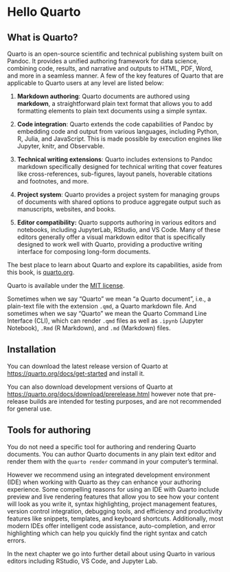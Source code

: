 # Hello Quarto {#sec-hello-quarto}

## What is Quarto?

Quarto is an open-source scientific and technical publishing system built on Pandoc.
It provides a unified authoring framework for data science, combining code, results, and narrative and outputs to HTML, PDF, Word, and more in a seamless manner.
A few of the key features of Quarto that are applicable to Quarto users at any level are listed below:

1.  **Markdown authoring**: Quarto documents are authored using **markdown**, a straightforward plain text format that allows you to add formatting elements to plain text documents using a simple syntax.

2.  **Code integration**: Quarto extends the code capabilities of Pandoc by embedding code and output from various languages, including Python, R, Julia, and JavaScript.
    This is made possible by execution engines like Jupyter, knitr, and Observable.

3.  **Technical writing extensions**: Quarto includes extensions to Pandoc markdown specifically designed for technical writing that cover features like cross-references, sub-figures, layout panels, hoverable citations and footnotes, and more.

4.  **Project system**: Quarto provides a project system for managing groups of documents with shared options to produce aggregate output such as manuscripts, websites, and books.

5.  **Editor compatibility:** Quarto supports authoring in various editors and notebooks, including JupyterLab, RStudio, and VS Code.
    Many of these editors generally offer a visual markdown editor that is specifically designed to work well with Quarto, providing a productive writing interface for composing long-form documents.

The best place to learn about Quarto and explore its capabilities, aside from this book, is [quarto.org](https://quarto.org/).

Quarto is available under the [MIT license](https://quarto.org/license.html).

Sometimes when we say "Quarto" we mean "a Quarto document", i.e., a plain-text file with the extension `.qmd`, a Quarto markdown file.
And sometimes when we say "Quarto" we mean the Quarto Command Line Interface (CLI), which can render `.qmd` files as well as `.ipynb` (Jupyter Notebook), `.Rmd` (R Markdown), and `.md` (Markdown) files.

## Installation

You can download the latest release version of Quarto at [https://quarto.org/docs/get-started](https://quarto.org/docs/get-started/) and install it.

::: callout-note
You can also download development versions of Quarto at <https://quarto.org/docs/download/prerelease.html> however note that pre-release builds are intended for testing purposes, and are not recommended for general use.
:::

## Tools for authoring

You do not need a specific tool for authoring and rendering Quarto documents.
You can author Quarto documents in any plain text editor and render them with the `quarto render` command in your computer's terminal.

However we recommend using an integrated development environment (IDE) when working with Quarto as they can enhance your authoring experience.
Some compelling reasons for using an IDE with Quarto include preview and live rendering features that allow you to see how your content will look as you write it, syntax highlighting, project management features, version control integration, debugging tools, and efficiency and productivity features like snippets, templates, and keyboard shortcuts.
Additionally, most modern IDEs offer intelligent code assistance, auto-completion, and error highlighting which can help you quickly find the right syntax and catch errors.

In the next chapter we go into further detail about using Quarto in various editors including RStudio, VS Code, and Jupyter Lab.
